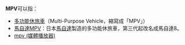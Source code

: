 '''MPV'''可以指：
* [[多功能休旅車|多功能休旅車]]（Multi-Purpose Vehicle，縮寫成「MPV」）
* [[馬自達8|馬自達MPV]]：日本[[馬自達|馬自達]]製造的多功能休旅車，第三代起改名成馬自達8。
* [[mpv_(媒體播放器)|mpv (媒體播放器)]]

{{消歧義|Cat=三字拉丁字母縮寫消歧義}}